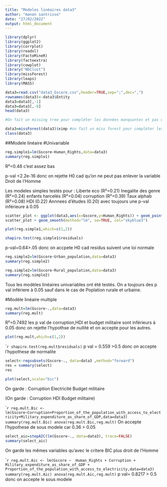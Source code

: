 ```yaml
---
title: "Modeles linéaires data3"
author: "manon santrisse"
date: "27/02/2022"
output: html_document
---
```



```r
library(dplyr)
library(ggplot2)
library(corrplot)
library(readxl)
library(FactoMineR)
library(factoextra)
library(cowplot)
library("NbClust")
library(missForest)
library(leaps)
library(MASS)
```



```r
data3=read.csv("data3_Gscore.csv",header=TRUE,sep=";",dec=",")
rownames(data3)<-data3$Entity
data3=data3[,-1]
data3=data3[,-8]
head(data3)
```
```r
#On fait un missing tree pour compléter les données manquantes et pas être embétés ensuite

data3=missForest(data3)$ximp #on fait un miss forest pour compléter les données manquantes et ne pas avoir de problèmes de NA dans la suite de l'analyse.
class(data3)
```


##Modele linéaire
#Univariable

```r
reg.simple1=lm(Gscore~Human_Rights,data=data3)
summary(reg.simple1)
```
R²=0.48 c'est assez bas

p-val <2.2e-16 donc on rejette H0 cad qu'on ne peut pas enlever la variable Droit de l'Homme

Les modeles simples testés pour : 
Liberte eco (R²=0.21)
Inegalite des genre (R²=0.24)
enfants harcelés (R²=0.04)
corruption (R²=0.39)
Taux alphab (R²=0.08)
HDI (0.22)
Annnees d'études (0.20)
avec toujours une p-val inférieure à 0.05

```r
scatter_plot <- ggplot(data3,aes(x=Gscore,y=Human_Rights)) + geom_point() + theme_minimal()
scatter_plot + geom_smooth(method="lm", se=TRUE, col="skyblue3")
```

```r
plot(reg.simple1,which=c(1,2))
```

```r
shapiro.test(reg.simple1$residuals) 
```
p-val=0.64>.05 donc on accpete H0 cad residus suivent une loi normale


```r
reg.simple2=lm(Gscore~Urban_population,data=data3)
summary(reg.simple2)
```

```r
reg.simple2=lm(Gscore~Rural_population,data=data3)
summary(reg.simple2)
```
Tous les modèles linéaires univariables ont été testés. On a toujours des p val infériere à 0.05 sauf dans le cas de Poplation rurale et urbaine.

#Modèle linéaire multiple

```r
reg.mult=lm(Gscore~.,data=data3)
summary(reg.mult)
```
R²=0.7492 
les p val de corruption,HDI et budget militaire sont inférieurs à 0.05 donc on rejette l'hypothse de nullité et on accepte pour les autres.

```r
plot(reg.mult,which=c(1,2))
```


````r
shapiro.test(reg.mult$residuals) 
```
p val = 0.559 >0.5 donc on accepte l'hypothese de normalite

```r
select<-regsubsets(Gscore~., data=data3 ,method="forward")
res = summary(select)
res

plot(select,scale="bic")
```
On garde :
Corruption
Electricité
Budget militaire


(On garde :
Corruption
HDI
Budget militaire)



````r
reg.mult.Bic <- lm(Gscore~Corruption+Proportion_of_the_population_with_access_to_electricity+Military_expenditure_as_share_of_GDP,data=data3)
summary(reg.mult.Bic)
anova(reg.mult.Bic,reg.mult)
```
On accepte l'hypothese de sous modele car 0.36 > 0.05

```r
select_aic=stepAIC(lm(Gscore~., data=data3), trace=FALSE)
summary(select_aic)
```
On garde les mêmes variables qu'avec le critere BIC  plus droit de l'Homme


````r
reg.mult.Aic <- lm(Gscore ~  Human_Rights + Corruption + Military_expenditure_as_share_of_GDP + Proportion_of_the_population_with_access_to_electricity,data=data3)
summary(reg.mult.Aic)
anova(reg.mult.Aic,reg.mult)
```
p val= 0.8217 > 0.5 donc on accepte le sous modele


